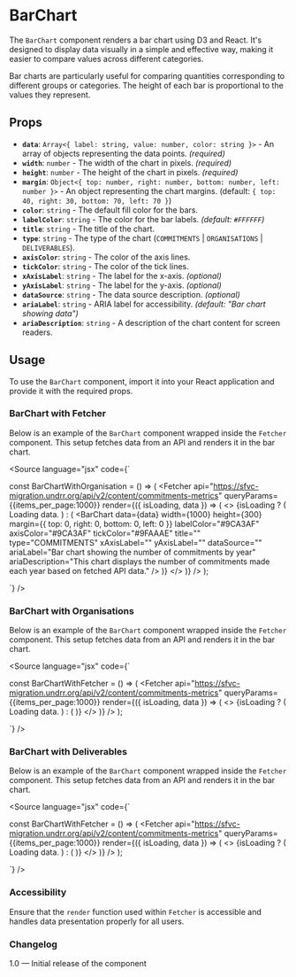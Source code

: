 
<Meta of={BarChartStories} />

# BarChart

The `BarChart` component renders a bar chart using D3 and React. It's designed to display data visually in a simple and effective way, making it easier to compare values across different categories.

Bar charts are particularly useful for comparing quantities corresponding to different groups or categories. The height of each bar is proportional to the values they represent.

## Props

* **`data`**: `Array<{ label: string, value: number, color: string }>` - An array of objects representing the data points. *(required)*
* **`width`**: `number` - The width of the chart in pixels. *(required)*
* **`height`**: `number` - The height of the chart in pixels. *(required)*
* **`margin`**: `Object<{ top: number, right: number, bottom: number, left: number }>` - An object representing the chart margins. (default: `{ top: 40, right: 30, bottom: 70, left: 70 }`)
* **`color`**: `string` - The default fill color for the bars.
* **`labelColor`**: `string` - The color for the bar labels. *(default: `#FFFFFF`)*
* **`title`**: `string` - The title of the chart.
* **`type`**: `string` - The type of the chart (`COMMITMENTS` | `ORGANISATIONS` | `DELIVERABLES`).
* **`axisColor`**: `string` - The color of the axis lines.
* **`tickColor`**: `string` - The color of the tick lines.
* **`xAxisLabel`**: `string` - The label for the x-axis. *(optional)*
* **`yAxisLabel`**: `string` - The label for the y-axis. *(optional)*
* **`dataSource`**: `string` - The data source description. *(optional)*
* **`ariaLabel`**: `string` - ARIA label for accessibility. *(default: "Bar chart showing data")*
* **`ariaDescription`**: `string` - A description of the chart content for screen readers.

## Usage

To use the `BarChart` component, import it into your React application and provide it with the required props.

### BarChart with Fetcher

Below is an example of the `BarChart` component wrapped inside the `Fetcher` component. This setup fetches data from an API and renders it in the bar chart.

<Canvas>
  <Story of={BarChartStories.BarChartWithFetcher} />
</Canvas>

<Source
  language="jsx"
  code={`

const BarChartWithOrganisation = () => (
  <Fetcher
    api="https://sfvc-migration.undrr.org/api/v2/content/commitments-metrics"
    queryParams={{items_per_page:1000}}
    render={({ isLoading, data }) => (
      <>
        {isLoading ? (
          <span>Loading data.</span>
        ) : (
          <BarChart
            data={data}
            width={1000}
            height={300}
            margin={{ top: 0, right: 0, bottom: 0, left: 0 }}
            labelColor="#9CA3AF"
            axisColor="#9CA3AF"
            tickColor="#9FAAAE"
            title=""
            type="COMMITMENTS"
            xAxisLabel=""
            yAxisLabel=""
            dataSource=""
            ariaLabel="Bar chart showing the number of commitments by year"
            ariaDescription="This chart displays the number of commitments made each year based on fetched API data."
          />
        )}
      </>
    )}
  />
);

`}
/>

### BarChart with Organisations

Below is an example of the `BarChart` component wrapped inside the `Fetcher` component. This setup fetches data from an API and renders it in the bar chart.

<Canvas>
  <Story of={BarChartStories.BarChartForOrganisations} />
</Canvas>

<Source
  language="jsx"
  code={`

const BarChartWithFetcher = () => (
  <Fetcher
    api="https://sfvc-migration.undrr.org/api/v2/content/commitments-metrics"
    queryParams={{items_per_page:1000}}
    render={({ isLoading, data }) => (
      <>
        {isLoading ? (
          <span>Loading data.</span>
        ) : (
          <BarChart
            data={data}
            width={1000}
            height={300}
            labelColor="#9CA3AF"
            axisColor="#9CA3AF"
            tickColor="#9FAAAE"
            title="Orgnisations by year"
            type="ORGANISATIONS"
            xAxisLabel="Year"
            yAxisLabel="Number of organizations"
            dataSource="Data from fetched API"
            ariaLabel="Bar chart showing the number of commiting organisations by year"
            ariaDescription="This chart displays the number of commiting organisations based on fetched API data."
          />
        )}
      </>
    )}
  />
);

`}
/>

### BarChart with Deliverables

Below is an example of the `BarChart` component wrapped inside the `Fetcher` component. This setup fetches data from an API and renders it in the bar chart.

<Canvas>
  <Story of={BarChartStories.BarChartForDeliverables} />
</Canvas>

<Source
  language="jsx"
  code={`

const BarChartWithFetcher = () => (
  <Fetcher
    api="https://sfvc-migration.undrr.org/api/v2/content/commitments-metrics"
    queryParams={{items_per_page:1000}}
    render={({ isLoading, data }) => (
      <>
        {isLoading ? (
          <span>Loading data.</span>
        ) : (
          <BarChart
            data={data}
            width={1000}
            height={300}
            labelColor="#9CA3AF"
            axisColor="#9CA3AF"
            tickColor="#9FAAAE"
            title="Deliverables by year"
            type="DELIVERABLES"
            xAxisLabel="Year"
            yAxisLabel="Number of deliverables"
            dataSource="Data from fetched API"
            ariaLabel="Bar chart showing the number of deliverables by year"
            ariaDescription="This chart displays the number of deliverables based on fetched API data."
          />
        )}
      </>
    )}
  />
);

`}
/>

### Accessibility

Ensure that the `render` function used within `Fetcher` is accessible and handles data presentation properly for all users.

### Changelog

1.0 — Initial release of the component
